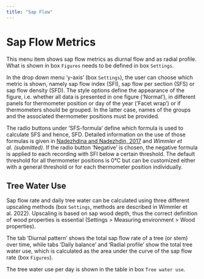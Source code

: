 ```yaml
---
title: "Sap Flow"
---
```


# Sap Flow Metrics

This menu item shows sap flow metrics as diurnal flow and as radial profile. What is shown in box `Figures` needs to be defined in box `Settings`.

In the drop down menu ‘y-axis’ (box `Settings`), the user can choose which metric is shown, namely sap flow index (SFI), sap flow per section (SFS) or sap flow density (SFD). The style options define the appearance of the figure, i.e. whether all data is presented in one figure (‘Normal’), in different panels for thermometer position or day of the year (‘Facet wrap’) or if thermometers should be grouped. In the latter case, names of the groups and the associated thermometer positions must be provided.

The radio buttons under ‘SFS-formula’ define which formula is used to calculate SFS and hence, SFD. Detailed information on the use of those formulas is given in [Nadezhdina and Nadezhdin, 2017](https://doi.org/10.1016/j.envexpbot.2017.04.005) and *Wimmler et al. (submitted)*. If the radio button ‘Negative’ is chosen, the negative formula is applied to each recording with SFI below a certain threshold. The default threshold for all thermometer positions is 0°C but can be customized either with a general threshold or for each thermometer position individually.


## Tree Water Use

Sap flow rate and daily tree water can be calculated using three different upscaling methods (box `Settings`, methods are described in Wimmler et al. 2022). Upscaling is based on sap wood depth, thus the correct definition of wood properties is essential (Settings \> Measuring environment \> Wood properties).

The tab ‘Diurnal pattern’ shows the total sap flow rate of a tree (or stem) over time, while tabs ‘Daily balance’ and ‘Radial profile’ show the total tree water use, which is calculated as the area under the curve of the sap flow rate (box `Figures`).

The tree water use per day is shown in the table in box `Tree water use`.



